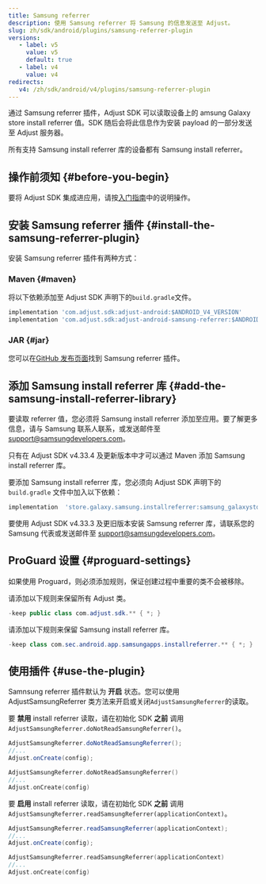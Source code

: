 ```yaml
---
title: Samsung referrer
description: 使用 Samsung referrer 将 Samsung 的信息发送至 Adjust。
slug: zh/sdk/android/plugins/samsung-referrer-plugin
versions:
   - label: v5
     value: v5
     default: true
   - label: v4
     value: v4
redirects:
   v4: /zh/sdk/android/v4/plugins/samsung-referrer-plugin
---
```


通过 Samsung referrer 插件，Adjust SDK 可以读取设备上的 amsung Galaxy store install referrer 值。SDK 随后会将此信息作为安装 payload 的一部分发送至 Adjust 服务器。

所有支持 Samsung install referrer 库的设备都有 Samsung install referrer。

## 操作前须知 {#before-you-begin}

要将 Adjust SDK 集成进应用，请按[入门指南](/zh/sdk/android)中的说明操作。

## 安装 Samsung referrer 插件 {#install-the-samsung-referrer-plugin}

安装 Samsung referrer 插件有两种方式：

### Maven {#maven}

将以下依赖添加至 Adjust SDK 声明下的`build.gradle`文件。

```groovy
implementation 'com.adjust.sdk:adjust-android:$ANDROID_V4_VERSION'
implementation 'com.adjust.sdk:adjust-android-samsung-referrer:$ANDROID_V4_VERSION'
```

### JAR {#jar}

您可以在[GitHub 发布页面](https://github.com/adjust/android_sdk/releases/latest)找到 Samsung referrer 插件。

## 添加 Samsung install referrer 库 {#add-the-samsung-install-referrer-library}

要读取 referrer 值，您必须将 Samsung install referrer 添加至应用。要了解更多信息，请与 Samsung 联系人联系，或发送邮件至 [support@samsungdevelopers.com](mailto:support@samsungdevelopers.com)。

<Accordion title="Adjust SDK v4.33.4 及更新版本">
<Callout type="important">

只有在 Adjust SDK v4\.33\.4 及更新版本中才可以通过 Maven 添加 Samsung install referrer 库。

</Callout>

要添加 Samsung install referrer 库，您必须向 Adjust SDK 声明下的 `build.gradle` 文件中加入以下依赖：

<CodeBlock title="build.gradle">

```groovy
implementation  'store.galaxy.samsung.installreferrer:samsung_galaxystore_install_referrer:3.0.1'
```

</CodeBlock>
</Accordion>
<Accordion title="Adjust SDK v4.33.3 及更旧版本">

要使用 Adjust SDK v4\.33\.3 及更旧版本安装 Samsung referrer 库，请联系您的 Samsung 代表或发送邮件至 [support@samsungdevelopers.com](mailto:support@samsungdevelopers.com)。

</Accordion>

## ProGuard 设置 {#proguard-settings}

如果使用 Proguard，则必须添加规则，保证创建过程中重要的类不会被移除。

请添加以下规则来保留所有 Adjust 类。

<CodeBlock title="proguard.pro">

```java
-keep public class com.adjust.sdk.** { *; }
```

</CodeBlock>

请添加以下规则来保留 Samsung install referrer 库。

<CodeBlock title="proguard.pro">

```java
-keep class com.sec.android.app.samsungapps.installreferrer.** { *; }
```

</CodeBlock>

## 使用插件 {#use-the-plugin}

Samnsung referrer 插件默认为 **开启** 状态。您可以使用 AdjustSamsungReferrer 类方法来开启或关闭`AdjustSamsungReferrer`的读取。

要 **禁用** install referrer 读取，请在初始化 SDK **之前** 调用 `AdjustSamsungReferrer.doNotReadSamsungReferrer()`。

<Tabs>
<Tab title="Java" sync="java">

```java
AdjustSamsungReferrer.doNotReadSamsungReferrer();
//...
Adjust.onCreate(config);
```

</Tab>
<Tab title="Kotlin" sync="kotlin" >

```kotlin
AdjustSamsungReferrer.doNotReadSamsungReferrer()
//...
Adjust.onCreate(config)
```

</Tab>
</Tabs>

要 **启用** install referrer 读取，请在初始化 SDK **之前** 调用 `AdjustSamsungReferrer.readSamsungReferrer(applicationContext)`。

<Tabs>
<Tab title="Java" sync="java">

```java
AdjustSamsungReferrer.readSamsungReferrer(applicationContext);
//...
Adjust.onCreate(config);
```

</Tab>
<Tab title="Kotlin" sync="kotlin" >

```kotlin
AdjustSamsungReferrer.readSamsungReferrer(applicationContext)
//...
Adjust.onCreate(config)
```

</Tab>
</Tabs>

